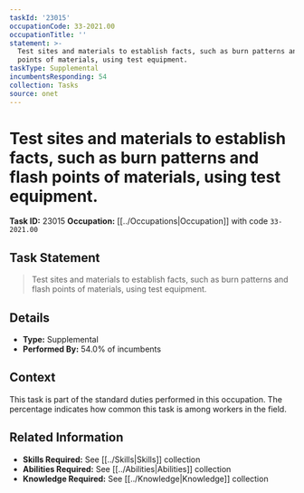 ```yaml
---
taskId: '23015'
occupationCode: 33-2021.00
occupationTitle: ''
statement: >-
  Test sites and materials to establish facts, such as burn patterns and flash
  points of materials, using test equipment.
taskType: Supplemental
incumbentsResponding: 54
collection: Tasks
source: onet
---
```

# Test sites and materials to establish facts, such as burn patterns and flash points of materials, using test equipment.

**Task ID:** 23015
**Occupation:** [[../Occupations|Occupation]] with code `33-2021.00`

## Task Statement

> Test sites and materials to establish facts, such as burn patterns and flash points of materials, using test equipment.

## Details

- **Type:** Supplemental
- **Performed By:** 54.0% of incumbents

## Context

This task is part of the standard duties performed in this occupation. The percentage indicates how common this task is among workers in the field.

## Related Information

- **Skills Required:** See [[../Skills|Skills]] collection
- **Abilities Required:** See [[../Abilities|Abilities]] collection
- **Knowledge Required:** See [[../Knowledge|Knowledge]] collection
